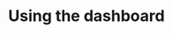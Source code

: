 ---
title: "Using the dashboard"
description: "Learn how to use the dashboard to manage your account."
---
